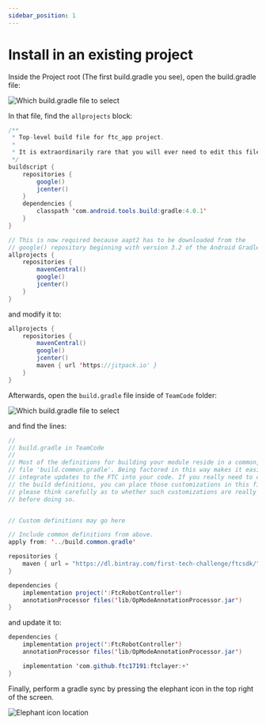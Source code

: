```yaml
---
sidebar_position: 1
---
```


# Install in an existing project

Inside the Project root (The first build.gradle you see), open the build.gradle file:

![Which build.gradle file to select](https://github.com/ftc17191/FTCLayer/raw/master/Documentation/assets/img/root-build-gradle.png)

In that file, find the `allprojects` block:

```java {18-24}
/**
 * Top-level build file for ftc_app project.
 *
 * It is extraordinarily rare that you will ever need to edit this file.
 */
buildscript {
    repositories {
        google()
        jcenter()
    }
    dependencies {
        classpath 'com.android.tools.build:gradle:4.0.1'
    }
}

// This is now required because aapt2 has to be downloaded from the
// google() repository beginning with version 3.2 of the Android Gradle Plugin
allprojects {
    repositories {
        mavenCentral()
        google()
        jcenter()
    }
}
```

and modify it to:

```java
allprojects {
    repositories {
        mavenCentral()
        google()
        jcenter()
        maven { url 'https://jitpack.io' }
    }
}
```

Afterwards, open the `build.gradle` file inside of `TeamCode` folder:

![Which build.gradle file to select](https://github.com/ftc17191/FTCLayer/raw/master/Documentation/assets/img/teamcode-build-gradle.png)

and find the lines:

```java {21-24}
//
// build.gradle in TeamCode
//
// Most of the definitions for building your module reside in a common, shared
// file 'build.common.gradle'. Being factored in this way makes it easier to
// integrate updates to the FTC into your code. If you really need to customize
// the build definitions, you can place those customizations in this file, but
// please think carefully as to whether such customizations are really necessary
// before doing so.


// Custom definitions may go here

// Include common definitions from above.
apply from: '../build.common.gradle'

repositories {
    maven { url = "https://dl.bintray.com/first-tech-challenge/ftcsdk/" }
}

dependencies {
    implementation project(':FtcRobotController')
    annotationProcessor files('lib/OpModeAnnotationProcessor.jar')
}
```

and update it to:

```java
dependencies {
    implementation project(':FtcRobotController')
    annotationProcessor files('lib/OpModeAnnotationProcessor.jar')

    implementation 'com.github.ftc17191:ftclayer:+'
}
```

Finally, perform a gradle sync by pressing the elephant icon in the top right of the screen.

![Elephant icon location](https://github.com/ftc17191/FTCLayer/raw/master/Documentation/assets/img/gradle-sync.png)